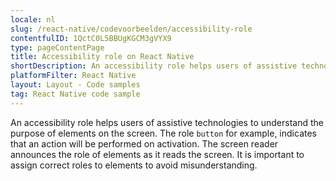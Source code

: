 ```yaml
---
locale: nl
slug: /react-native/codevoorbeelden/accessibility-role
contentfulID: 1QctC0L5BBUgKGCM3gVYX9
type: pageContentPage
title: Accessibility role on React Native
shortDescription: An accessibility role helps users of assistive technologies to understand the purpose of elements on the screen.
platformFilter: React Native
layout: Layout - Code samples
tag: React Native code sample
---
```


An accessibility role helps users of assistive technologies to understand the purpose of elements on the screen. The role `button` for example, indicates that an action will be performed on activation. The screen reader announces the role of elements as it reads the screen. It is important to assign correct roles to elements to avoid misunderstanding.

<CodeSample id="accessibility-role" locale="nl" platform="react native"/>